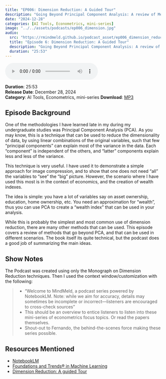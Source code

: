 ```yaml
---
title: "EP006: Dimension Reduction: A Guided Tour"
description: "Going Beyond Principal Component Analysis: A review of Methods"
date: "2024-12-28"
categories: [AI Tools, Econometrics, mini-series]
image: "../../assets/podcasts/ep006_dimension.jpg"
audio:
  src: "https://rmindmeld.github.io/podcast_asset/ep006_dimension_reduction_techniques.mp3"
  title: "Episode 6: Dimension Reduction: A Guided Tour"
  description: "Going Beyond Principal Component Analysis: A review of Methods"
  duration: "25:53"
---
```


<div class="audio-player">
   <audio controls>
   <source src="https://rmindmeld.github.io/podcast_asset/ep006_dimension_reduction_techniques.mp3" type="audio/mpeg">
   Your browser does not support the audio element.
   </audio>
</div>

:::{.episode-meta}

**Duration**: 25:53  
**Release Date**: December 28, 2024  
**Category**: AI Tools, Econometrics, mini-series 
**Download**: [MP3](https://rmindmeld.github.io/podcast_asset/ep006_dimension_reduction_techniques.mp3)

:::

## Episode Background

One of the methodologies I have learned late in my during my undergraduate studies was Principal Component Analysis (PCA). As you may know, this is a technique that can be used to reduce the dimensionality of data, by using linear combinations of the original variables, such that few "principal components" can explain most of the variance in the data. Each "component" is independent of the others, and "latter" components explain less and less of the variance. 

This technique is very useful. I have used it to demonstrate a simple approach for image compression, and to show that one does not need "all" the variables to "see" the "big" picture. However, the scenario where I have used this most is in the context of economics, and the creation of wealth indexes.

The idea is simple: you have a lot of variables say on asset ownership, education, home ownership, etc. You need an approximation for "wealth", thus you can use PCA to create a "wealth index" that can be used in your analysis.  

While this is probably the simplest and most common use of dimension reduction, there are many other methods that can be used. This episode covers a review of methods that go beyond PCA, and that can be used in different scenarios. The book itself its quite technical, but the podcast does a good job of summarizing the main ideas.

## Show Notes

The Podcast was created using only the Monograph on Dimension Reduction techniques. Then I used the context window/customization with the following:

>- "Welcome to MindMeld, a podcast series powered by NotebookLM. Note: while we aim for accuracy, details may sometimes be incomplete or incorrect—listeners are encouraged to cross-check sources"
>- This should be an overview to entice listeners to listen into these mini-series of econometrics focus topics. Or read the papers themselves.
>- Shout-out to Fernando, the behind-the-scenes force making these series possible.


## Resources Mentioned

- [NotebookLM](https://notebooklm.google.com/)
- [Foundations and Trends® in Machine Learning](https://www.nowpublishers.com/mal)
- [Dimension Reduction: A guided Tour](https://www.nowpublishers.com/article/Details/MAL-002)